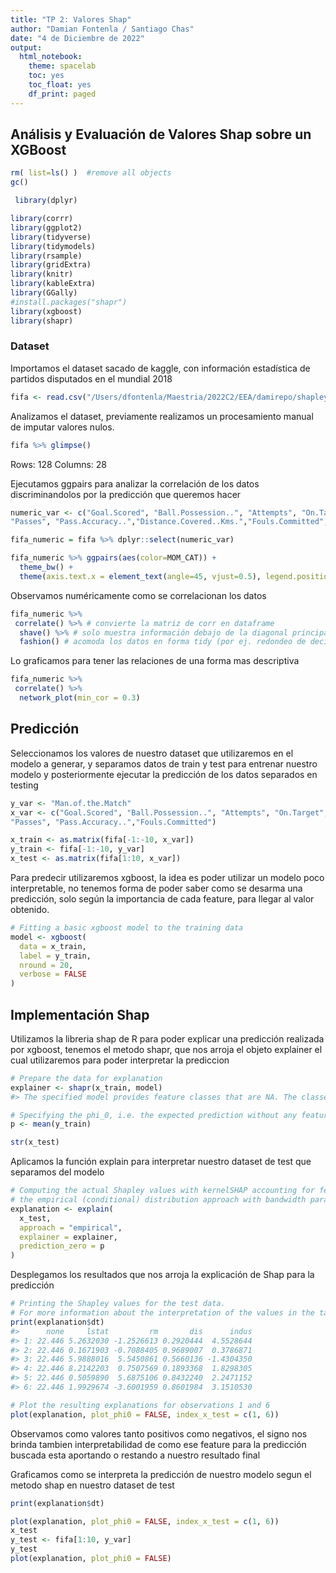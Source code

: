 ```yaml
---
title: "TP 2: Valores Shap"
author: "Damian Fontenla / Santiago Chas"
date: "4 de Diciembre de 2022"
output:
  html_notebook:
    theme: spacelab
    toc: yes
    toc_float: yes
    df_print: paged
---
```


## Análisis y Evaluación de Valores Shap sobre un XGBoost

```r
rm( list=ls() )  #remove all objects
gc()       
```

```r
 library(dplyr)

library(corrr)
library(ggplot2)
library(tidyverse)
library(tidymodels)
library(rsample)
library(gridExtra)
library(knitr)
library(kableExtra)
library(GGally)
#install.packages("shapr")
library(xgboost)
library(shapr)

```

### Dataset
Importamos el dataset sacado de kaggle, con información estadística de partidos disputados en el mundial 2018
```r
fifa <- read.csv("/Users/dfontenla/Maestria/2022C2/EEA/damirepo/shapley_values/eea_tp2/R/FIFA 2018 Statistics - NOTNA - NTARGET + categorical prediction.csv", encoding = "UTF-8")
```

Analizamos el dataset, previamente realizamos un procesamiento manual de imputar valores nulos.
```r
fifa %>% glimpse()
```
Rows: 128
Columns: 28


Ejecutamos ggpairs para analizar la correlación de los datos discriminandolos por la predicción que queremos hacer
```r
numeric_var <- c("Goal.Scored", "Ball.Possession..", "Attempts", "On.Target", "Blocked", "Off.Target", "Corners", "Offsides", "Free.Kicks", "Saves", 
"Passes", "Pass.Accuracy..","Distance.Covered..Kms.","Fouls.Committed","Yellow.Card","Yellow...Red","Red", "MOM_CAT")

fifa_numeric = fifa %>% dplyr::select(numeric_var)

fifa_numeric %>% ggpairs(aes(color=MOM_CAT)) + 
  theme_bw() +
  theme(axis.text.x = element_text(angle=45, vjust=0.5), legend.position = "bottom")
```


Observamos numéricamente como se correlacionan los datos
```r

fifa_numeric %>% 
 correlate() %>% # convierte la matriz de corr en dataframe
  shave() %>% # solo muestra información debajo de la diagonal principal
  fashion() # acomoda los datos en forma tidy (por ej. redondeo de decimales)
```


Lo graficamos para tener las relaciones de una forma mas descriptiva
```r
fifa_numeric %>% 
 correlate() %>% 
  network_plot(min_cor = 0.3)
```


## Predicción
Seleccionamos los valores de nuestro dataset que utilizaremos en el modelo a generar, y separamos datos de train y test para entrenar nuestro modelo y 
posteriormente ejecutar la predicción de los datos separados en testing

```r
y_var <- "Man.of.the.Match"
x_var <- c("Goal.Scored", "Ball.Possession..", "Attempts", "On.Target", "Blocked", "Off.Target", "Corners", "Offsides", "Free.Kicks", "Saves", 
"Passes", "Pass.Accuracy..","Fouls.Committed")

x_train <- as.matrix(fifa[-1:-10, x_var])
y_train <- fifa[-1:-10, y_var]
x_test <- as.matrix(fifa[1:10, x_var])
```


Para predecir utilizaremos xgboost, la idea es poder utilizar un modelo poco interpretable, no tenemos forma de poder saber como se desarma una predicción, solo
según la importancia de cada feature, para llegar al valor obtenido.
```r
# Fitting a basic xgboost model to the training data
model <- xgboost(
  data = x_train,
  label = y_train,
  nround = 20,
  verbose = FALSE
)
```


## Implementación Shap

Utilizamos la libreria shap de R para poder explicar una predicción realizada por xgboost, tenemos el metodo shapr, que nos arroja el objeto explainer
el cual utilizaremos para poder interpretar la prediccion
```r
# Prepare the data for explanation
explainer <- shapr(x_train, model)
#> The specified model provides feature classes that are NA. The classes of data are taken as the truth.

# Specifying the phi_0, i.e. the expected prediction without any features
p <- mean(y_train)

str(x_test)
```

Aplicamos la función explain para interpretar nuestro dataset de test que separamos del modelo
```r

# Computing the actual Shapley values with kernelSHAP accounting for feature dependence using
# the empirical (conditional) distribution approach with bandwidth parameter sigma = 0.1 (default)
explanation <- explain(
  x_test,
  approach = "empirical",
  explainer = explainer,
  prediction_zero = p
)
```

Desplegamos los resultados que nos arroja la explicación de Shap para la predicción
```r
# Printing the Shapley values for the test data.
# For more information about the interpretation of the values in the table, see ?shapr::explain.
print(explanation$dt)
#>      none     lstat         rm       dis      indus
#> 1: 22.446 5.2632030 -1.2526613 0.2920444  4.5528644
#> 2: 22.446 0.1671903 -0.7088405 0.9689007  0.3786871
#> 3: 22.446 5.9888016  5.5450861 0.5660136 -1.4304350
#> 4: 22.446 8.2142203  0.7507569 0.1893368  1.8298305
#> 5: 22.446 0.5059890  5.6875106 0.8432240  2.2471152
#> 6: 22.446 1.9929674 -3.6001959 0.8601984  3.1510530

# Plot the resulting explanations for observations 1 and 6
plot(explanation, plot_phi0 = FALSE, index_x_test = c(1, 6))

```
Observamos como valores tanto positivos como negativos, el signo nos brinda tambien interpretabilidad de como ese feature para la predicción buscada
esta aportando o restando a nuestro resultado final


Graficamos como se interpreta la predicción de nuestro modelo segun el metodo shap en nuestro dataset de test
```r
print(explanation$dt)

plot(explanation, plot_phi0 = FALSE, index_x_test = c(1, 6))
x_test
y_test <- fifa[1:10, y_var]
y_test
plot(explanation, plot_phi0 = FALSE)
```


